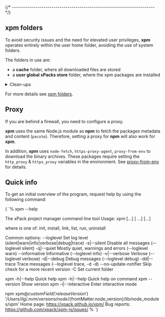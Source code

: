 



{/* ------------------------------------------------------------------------ */}

<Cli nodeVersion={props.nodeVersion}/>

## xpm folders

To avoid security issues and the need for elevated user privileges,
**xpm** operates entirely within the user home folder, avoiding
the use of system folders.

The folders in use are:

- a **cache** folder, where all downloaded files are stored
- a **user global xPacks store** folder, where the xpm packages are installed

<details>
<summary>Clean-ups</summary>

For a thorough clean-up, these folders can be removed at any time;
**xpm** will recreate them on new installs.

<Tabs groupId="operating-systems">

<TabItem value="windows" label="Windows" default>

- `%APPDATA%\Roaming\xPacks`
- `%APPDATA%\Local\Caches\xPacks`

</TabItem>

<TabItem value="macos" label="macOS">

- `${HOME}/Library/xPacks`
- `${HOME}/Library/Caches/xPacks`

</TabItem>

<TabItem value="linux" label="GNU/Linux">

- `${HOME}/.local/xPacks`
- `${HOME}/.cache/xPacks`

</TabItem>

</Tabs>

</details>

For more details see [xpm folders](/docs/user/folders/).

## Proxy

If you are behind a firewall, you need to configure
a proxy.

**xpm** uses the same Node.js module as **npm** to fetch
the packages metadata and content (`pacote`). Therefore, setting a proxy for
**npm** will also work for **xpm**.

In addition, **xpm** uses `node-fetch`,
`https-proxy-agent`, `proxy-from-env` to download the binary
archives. These packages require setting the `http_proxy` & `https_proxy`
variables in the environment.
See [proxy-from-env](https://www.npmjs.com/package/proxy-from-env) for
details.

## Quick info

To get an initial overview of the program,
request help by using the following command:

<CodeBlock language="console"> {
`% xpm --help

The xPack project manager command line tool
Usage: xpm <command> [<subcommand>...] [<options> ...] [<args>...]

where <command> is one of:
  init, install, link, list, run, uninstall

Common options:
  --loglevel <level>     Set log level (silent|warn|info|verbose|debug|trace)
  -s|--silent            Disable all messages (--loglevel silent)
  -q|--quiet             Mostly quiet, warnings and errors (--loglevel warn)
  --informative          Informative (--loglevel info)
  -v|--verbose           Verbose (--loglevel verbose)
  -d|--debug             Debug messages (--loglevel debug)
  -dd|--trace            Trace messages (--loglevel trace, -d -d)
  --no-update-notifier   Skip check for a more recent version
  -C <folder>            Set current folder

xpm -h|--help            Quick help
xpm <command> -h|--help  Quick help on command
xpm --version            Show version
xpm -i|--interactive     Enter interactive mode

npm xpm@${customField('releaseVersion')} '/Users/ilg/.nvm/versions/node/${frontMatter.node_version}/lib/node_modules/xpm'
Home page: <https://xpack.github.io/xpm/>
Bug reports: <https://github.com/xpack/xpm-js/issues/>
%
`} </CodeBlock>
